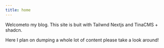 ```yaml
---
title: home
---
```


Welcometo my blog. This site is buit with Tailwnd Nextjs and TinaCMS + shadcn.

Here I plan on dumping a whole lot of content please take a look around!
